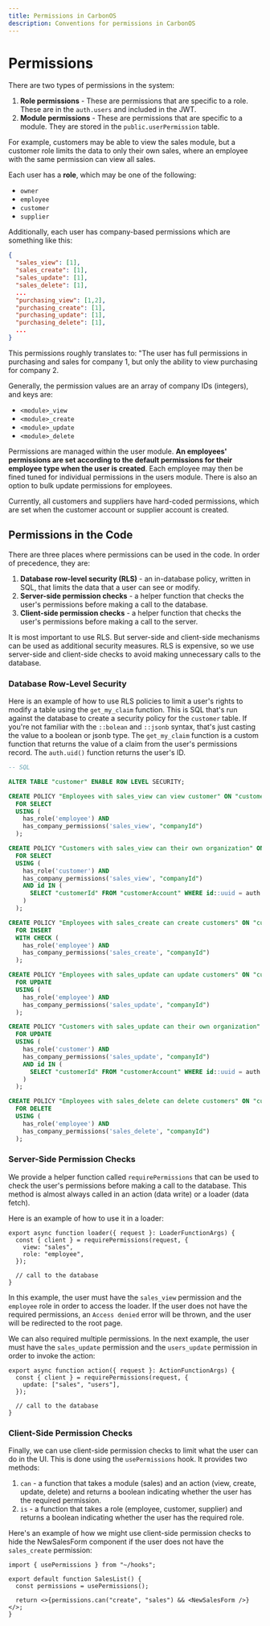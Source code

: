 ```yaml
---
title: Permissions in CarbonOS
description: Conventions for permissions in CarbonOS
---
```


# Permissions

There are two types of permissions in the system:

1. **Role permissions** - These are permissions that are specific to a role. These are in the `auth.users` and included in the JWT.
2. **Module permissions** - These are permissions that are specific to a module. They are stored in the `public.userPermission` table.

For example, customers may be able to view the sales module, but a customer role limits the data to only their own sales, where an employee with the same permission can view all sales.

Each user has a **role**, which may be one of the following:

- `owner`
- `employee`
- `customer`
- `supplier`

Additionally, each user has company-based permissions which are something like this:

```json
{
  "sales_view": [1],
  "sales_create": [1],
  "sales_update": [1],
  "sales_delete": [1],
  ...
  "purchasing_view": [1,2],
  "purchasing_create": [1],
  "purchasing_update": [1],
  "purchasing_delete": [1],
  ...
}
```

This permissions roughly translates to: "The user has full permissions in purchasing and sales for company 1, but only the ability to view purchasing for company 2.

Generally, the permission values are an array of company IDs (integers), and keys are:

- `<module>_view`
- `<module>_create`
- `<module>_update`
- `<module>_delete`

Permissions are managed within the user module. **An employees' permissions are set according to the default permissions for their employee type when the user is created**. Each employee may then be fined tuned for individual permissions in the users module. There is also an option to bulk update permissions for employees.

Currently, all customers and suppliers have hard-coded permissions, which are set when the customer account or supplier account is created.

## Permissions in the Code

There are three places where permissions can be used in the code. In order of precedence, they are:

1. **Database row-level security (RLS)** - an in-database policy, written in SQL, that limits the data that a user can see or modify.
2. **Server-side permission checks** - a helper function that checks the user's permissions before making a call to the database.
3. **Client-side permission checks** - a helper function that checks the user's permissions before making a call to the server.

It is most important to use RLS. But server-side and client-side mechanisms can be used as additional security measures. RLS is expensive, so we use server-side and client-side checks to avoid making unnecessary calls to the database.

### Database Row-Level Security

Here is an example of how to use RLS policies to limit a user's rights to modify a table using the `get_my_claim` function. This is SQL that's run against the database to create a security policy for the `customer` table. If you're not familiar with the `::bolean` and `::jsonb` syntax, that's just casting the value to a boolean or jsonb type. The `get_my_claim` function is a custom function that returns the value of a claim from the user's permissions record. The `auth.uid()` function returns the user's ID.

```sql
-- SQL

ALTER TABLE "customer" ENABLE ROW LEVEL SECURITY;

CREATE POLICY "Employees with sales_view can view customer" ON "customer"
  FOR SELECT
  USING (
    has_role('employee') AND
    has_company_permissions('sales_view', "companyId")
  );

CREATE POLICY "Customers with sales_view can their own organization" ON "customer"
  FOR SELECT
  USING (
    has_role('customer') AND
    has_company_permissions('sales_view', "companyId")
    AND id IN (
      SELECT "customerId" FROM "customerAccount" WHERE id::uuid = auth.uid()
    )
  );

CREATE POLICY "Employees with sales_create can create customers" ON "customer"
  FOR INSERT
  WITH CHECK (
    has_role('employee') AND
    has_company_permissions('sales_create', "companyId")
  );

CREATE POLICY "Employees with sales_update can update customers" ON "customer"
  FOR UPDATE
  USING (
    has_role('employee') AND
    has_company_permissions('sales_update', "companyId")
  );

CREATE POLICY "Customers with sales_update can their own organization" ON "customer"
  FOR UPDATE
  USING (
    has_role('customer') AND
    has_company_permissions('sales_update', "companyId")
    AND id IN (
      SELECT "customerId" FROM "customerAccount" WHERE id::uuid = auth.uid()
    )
  );

CREATE POLICY "Employees with sales_delete can delete customers" ON "customer"
  FOR DELETE
  USING (
    has_role('employee') AND
    has_company_permissions('sales_delete', "companyId")
  );

```

### Server-Side Permission Checks

We provide a helper function called `requirePermissions` that can be used to check the user's permissions before making a call to the database. This method is almost always called in an action (data write) or a loader (data fetch).

Here is an example of how to use it in a loader:

```tsx
export async function loader({ request }: LoaderFunctionArgs) {
  const { client } = requirePermissions(request, {
    view: "sales",
    role: "employee",
  });

  // call to the database
}
```

In this example, the user must have the `sales_view` permission and the `employee` role in order to access the loader. If the user does not have the required permissions, an `Access denied` error will be thrown, and the user will be redirected to the root page.

We can also required multiple permissions. In the next example, the user must have the `sales_update` permission and the `users_update` permission in order to invoke the action:

```tsx
export async function action({ request }: ActionFunctionArgs) {
  const { client } = requirePermissions(request, {
    update: ["sales", "users"],
  });

  // call to the database
}
```

### Client-Side Permission Checks

Finally, we can use client-side permission checks to limit what the user can do in the UI. This is done using the `usePermissions` hook. It provides two methods:

1. `can` - a function that takes a module (sales) and an action (view, create, update, delete) and returns a boolean indicating whether the user has the required permission.
2. `is` - a function that takes a role (employee, customer, supplier) and returns a boolean indicating whether the user has the required role.

Here's an example of how we might use client-side permission checks to hide the NewSalesForm component if the user does not have the `sales_create` permission:

```tsx
import { usePermissions } from "~/hooks";

export default function SalesList() {
  const permissions = usePermissions();

  return <>{permissions.can("create", "sales") && <NewSalesForm />}</>;
}
```

